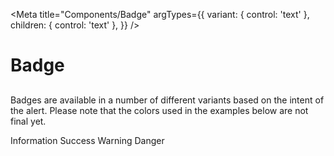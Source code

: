 
<Meta
  title="Components/Badge"
  argTypes={{
    variant: { control: 'text' },
    children: { control: 'text' },
  }}
/>

# Badge

##

Badges are available in a number of different variants based on the intent of the alert. Please note that the colors used in the examples below are not final yet.

<Canvas>
  <span class="badge info">Information</span>
  <span class="badge success">Success</span>
  <span class="badge warning">Warning</span>
  <span class="badge danger">Danger</span>
</Canvas>
